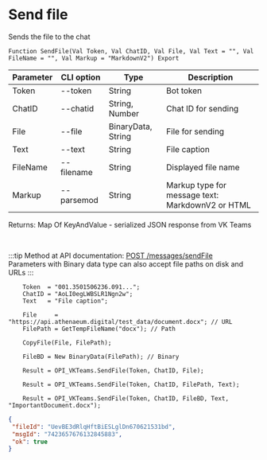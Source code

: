 ﻿---
sidebar_position: 2
---


# Send file
 Sends the file to the chat



`Function SendFile(Val Token, Val ChatID, Val File, Val Text = "", Val FileName = "", Val Markup = "MarkdownV2") Export`

  | Parameter | CLI option | Type | Description |
  |-|-|-|-|
  | Token | --token | String | Bot token |
  | ChatID | --chatid | String, Number | Chat ID for sending |
  | File | --file | BinaryData, String | File for sending |
  | Text | --text | String | File caption |
  | FileName | --filename | String | Displayed file name |
  | Markup | --parsemod | String | Markup type for message text: MarkdownV2 or HTML |

  
  Returns:  Map Of KeyAndValue - serialized JSON response from VK Teams

<br/>

:::tip
Method at API documentation: [POST /messages/sendFile](https://teams.vk.com/botapi/#/messages/post_messages_sendFile)<br/>
Parameters with Binary data type can also accept file paths on disk and URLs
:::
<br/>


```bsl title="Code example"
    Token  = "001.3501506236.091...";
    ChatID = "AoLI0egLWBSLR1Ngn2w";
    Text   = "File caption";

    File     = "https://api.athenaeum.digital/test_data/document.docx"; // URL
    FilePath = GetTempFileName("docx"); // Path

    CopyFile(File, FilePath);

    FileBD = New BinaryData(FilePath); // Binary

    Result = OPI_VKTeams.SendFile(Token, ChatID, File);

    Result = OPI_VKTeams.SendFile(Token, ChatID, FilePath, Text);

    Result = OPI_VKTeams.SendFile(Token, ChatID, FileBD, Text, "ImportantDocument.docx");
```
 



```json title="Result"
{
 "fileId": "UevBE3dRlqHftBiESLglDn670621531bd",
 "msgId": "7423657676132845883",
 "ok": true
}
```
